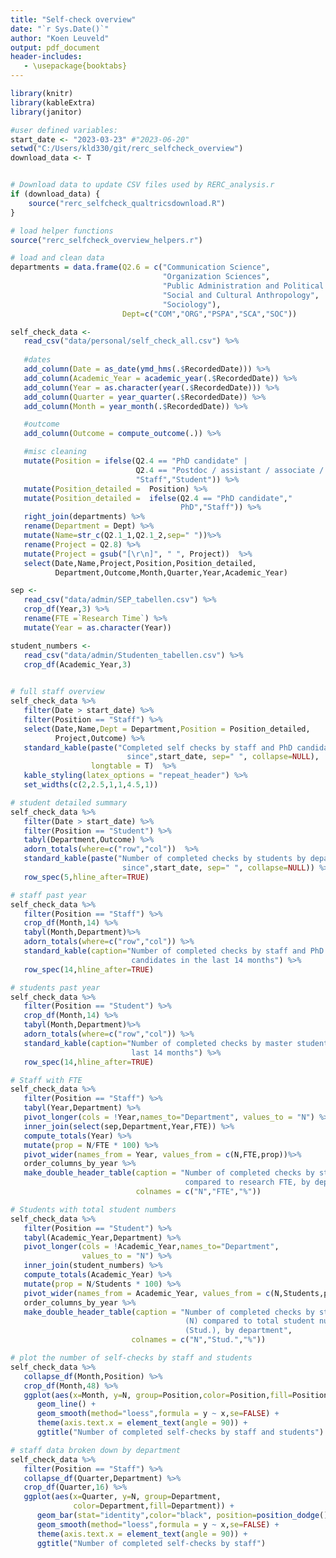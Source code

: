 ```yaml
---
title: "Self-check overview"
date: "`r Sys.Date()`"
author: "Koen Leuveld"
output: pdf_document
header-includes:
   - \usepackage{booktabs}
---
```


<!-- 
Self Check overview
Author: Koen Leuveld

This file compiles data from from the self check of VU-FSS Research Ethics 
Review Committee into an overview document.

The data is downloaded from qualtrics by rerc_selfcheck_qualtricsdownload.R and
processed using functions as defined rerc_selfcheck_overview_helpers.R
-->


```r
library(knitr)
library(kableExtra)
library(janitor)

#user defined variables:
start_date <- "2023-03-23" #"2023-06-20"
setwd("C:/Users/kld330/git/rerc_selfcheck_overview")
download_data <- T


# Download data to update CSV files used by RERC_analysis.r
if (download_data) {
	source("rerc_selfcheck_qualtricsdownload.R") 
}

# load helper functions
source("rerc_selfcheck_overview_helpers.r")

# load and clean data
departments = data.frame(Q2.6 = c("Communication Science",
                                  "Organization Sciences",
                                  "Public Administration and Political Science",
                                  "Social and Cultural Anthropology",
                                  "Sociology"),
                         Dept=c("COM","ORG","PSPA","SCA","SOC"))

self_check_data <- 
   read_csv("data/personal/self_check_all.csv") %>%
   
   #dates
   add_column(Date = as_date(ymd_hms(.$RecordedDate))) %>%
   add_column(Academic_Year = academic_year(.$RecordedDate)) %>%
   add_column(Year = as.character(year(.$RecordedDate))) %>%
   add_column(Quarter = year_quarter(.$RecordedDate)) %>%
   add_column(Month = year_month(.$RecordedDate)) %>%

   #outcome
   add_column(Outcome = compute_outcome(.)) %>%

   #misc cleaning
   mutate(Position = ifelse(Q2.4 == "PhD candidate" | 
                            Q2.4 == "Postdoc / assistant / associate / full professor",
                            "Staff","Student")) %>%
   mutate(Position_detailed =  Position) %>%
   mutate(Position_detailed =  ifelse(Q2.4 == "PhD candidate","
                                      PhD","Staff")) %>%
   right_join(departments) %>%
   rename(Department = Dept) %>%
   mutate(Name=str_c(Q2.1_1,Q2.1_2,sep=" "))%>%
   rename(Project = Q2.8) %>%
   mutate(Project = gsub("[\r\n]", " ", Project))  %>%
   select(Date,Name,Project,Position,Position_detailed,
          Department,Outcome,Month,Quarter,Year,Academic_Year)

sep <- 
   read_csv("data/admin/SEP_tabellen.csv") %>%
   crop_df(Year,3) %>%
   rename(FTE =`Research Time`) %>%
   mutate(Year = as.character(Year))

student_numbers <-   
   read_csv("data/admin/Studenten_tabellen.csv") %>%
   crop_df(Academic_Year,3) 
    
```

```r
   
# full staff overview
self_check_data %>%
   filter(Date > start_date) %>%
   filter(Position == "Staff") %>%
   select(Date,Name,Dept = Department,Position = Position_detailed,
          Project,Outcome) %>%
   standard_kable(paste("Completed self checks by staff and PhD candidates 
   						  since",start_date, sep=" ", collapse=NULL),
                  longtable = T)  %>%
   kable_styling(latex_options = "repeat_header") %>%
   set_widths(c(2,2.5,1,1,4.5,1))

# student detailed summary
self_check_data %>%
   filter(Date > start_date) %>%
   filter(Position == "Student") %>%
   tabyl(Department,Outcome) %>%
   adorn_totals(where=c("row","col"))  %>%
   standard_kable(paste("Number of completed checks by students by department 
                         since",start_date, sep=" ", collapse=NULL)) %>%
   row_spec(5,hline_after=TRUE)

# staff past year
self_check_data %>%
   filter(Position == "Staff") %>%
   crop_df(Month,14) %>%
   tabyl(Month,Department)%>%
   adorn_totals(where=c("row","col")) %>%
   standard_kable(caption="Number of completed checks by staff and PhD 
                           candidates in the last 14 months") %>%
   row_spec(14,hline_after=TRUE)

# students past year
self_check_data %>%
   filter(Position == "Student") %>%
   crop_df(Month,14) %>%
   tabyl(Month,Department)%>%
   adorn_totals(where=c("row","col")) %>%
   standard_kable(caption="Number of completed checks by master students in the
                           last 14 months") %>%
   row_spec(14,hline_after=TRUE)

# Staff with FTE
self_check_data %>%
   filter(Position == "Staff") %>%
   tabyl(Year,Department) %>%
   pivot_longer(cols = !Year,names_to="Department", values_to = "N") %>%
   inner_join(select(sep,Department,Year,FTE)) %>%
   compute_totals(Year) %>%
   mutate(prop = N/FTE * 100) %>%
   pivot_wider(names_from = Year, values_from = c(N,FTE,prop))%>%
   order_columns_by_year %>%
   make_double_header_table(caption = "Number of completed checks by staff (N) 
                                       compared to research FTE, by department",
                            colnames = c("N","FTE","%"))

# Students with total student numbers
self_check_data %>%
   filter(Position == "Student") %>%
   tabyl(Academic_Year,Department) %>%
   pivot_longer(cols = !Academic_Year,names_to="Department", 
                values_to = "N") %>%
   inner_join(student_numbers) %>%
   compute_totals(Academic_Year) %>%
   mutate(prop = N/Students * 100) %>%
   pivot_wider(names_from = Academic_Year, values_from = c(N,Students,prop))%>%
   order_columns_by_year %>%
   make_double_header_table(caption = "Number of completed checks by students
                                       (N) compared to total student numbers 
                                       (Stud.), by department",
                           colnames = c("N","Stud.","%"))

```

\clearpage

```r

# plot the number of self-checks by staff and students
self_check_data %>%
   collapse_df(Month,Position) %>%
   crop_df(Month,48) %>%
   ggplot(aes(x=Month, y=N, group=Position,color=Position,fill=Position)) +
      geom_line() +          
      geom_smooth(method="loess",formula = y ~ x,se=FALSE) +           
      theme(axis.text.x = element_text(angle = 90)) +
      ggtitle("Number of completed self-checks by staff and students") 

# staff data broken down by department
self_check_data %>%
   filter(Position == "Staff") %>%
   collapse_df(Quarter,Department) %>%
   crop_df(Quarter,16) %>%
   ggplot(aes(x=Quarter, y=N, group=Department,
              color=Department,fill=Department)) +
      geom_bar(stat="identity",color="black", position=position_dodge()) +          
      geom_smooth(method="loess",formula = y ~ x,se=FALSE) +           
      theme(axis.text.x = element_text(angle = 90)) +
      ggtitle("Number of completed self-checks by staff") 


```